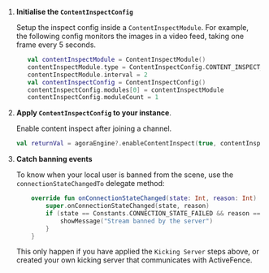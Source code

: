 <PlatformWrapper platform="android">

  1. **Initialise the `ContentInspectConfig`**

      Setup the inspect config inside a `ContentInspectModule`. For example, the following config monitors the images
    in a video feed, taking one frame every 5 seconds.

      ```kotlin
         val contentInspectModule = ContentInspectModule()
         contentInspectModule.type = ContentInspectConfig.CONTENT_INSPECT_TYPE_IMAGE_MODERATION
         contentInspectModule.interval = 2
         val contentInspectConfig = ContentInspectConfig()
         contentInspectConfig.modules[0] = contentInspectModule
         contentInspectConfig.moduleCount = 1
      ```

1. **Apply `ContentInspectConfig`  to your <Vg k="ENGINE"/> instance**.

    Enable content inspect after joining a channel.

    ```kotlin
    val returnVal = agoraEngine?.enableContentInspect(true, contentInspectConfig)
    ```

1. **Catch banning events**

    To know when your local user is banned from the scene, use the `connectionStateChangedTo` delegate method:

      ```kotlin
          override fun onConnectionStateChanged(state: Int, reason: Int) {
              super.onConnectionStateChanged(state, reason)
              if (state == Constants.CONNECTION_STATE_FAILED && reason == Constants.CONNECTION_CHANGED_BANNED_BY_SERVER ) {
                  showMessage("Stream banned by the server")
              }
          }
      ```

      This only happen if you have applied the `Kicking Server` steps above, or created your own kicking server that communicates with ActiveFence.
</PlatformWrapper>